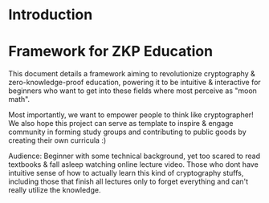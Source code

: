 # Introduction

# Framework for ZKP Education

This document details a framework aiming to revolutionize cryptography & zero-knowledge-proof education, powering it to be intuitive & interactive for beginners who want to get into these fields where most perceive as "moon math". 

Most importantly, we want to empower people to think like cryptographer! We also hope this project can serve as template to inspire & engage community in forming study groups and contributing to public goods by creating their own curricula :)


Audience: Beginner with some technical background, yet too scared to read textbooks & fall asleep watching online lecture video. Those who dont have intuitive sense of how to actually learn this kind of cryptography stuffs, including those that finish all lectures only to forget everything and can't really utilize the knowledge.
